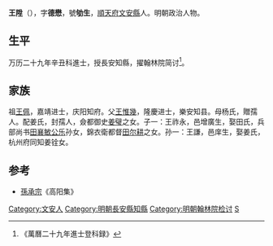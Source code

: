 '''王陞'''（{{bd|？||?||catIdx=W}}），字'''德懋'''，號'''劬生'''，[[順天府|順天府]][[文安縣|文安縣]]人。明朝政治人物。

==生平==
万历二十九年辛丑科進士，授長安知縣，擢翰林院简讨<ref>《萬曆二十九年進士登科録》</ref>。

==家族==
祖[[王佩|王佩]]，嘉靖进士，庆阳知府。父[[王惟幾|王惟幾]]，隆慶进士，樂安知县。母杨氏，贈孺人。配姜氏，封孺人，僉都御史[[姜璧|姜璧]]之女。子一：王祚永，邑增廣生，娶田氏，兵部尚书[[田乐|田襄敏公乐]]孙女，錦衣衛都督[[田尔耕|田尔耕]]之女。孙一：王謙，邑庠生，娶姜氏，杭州府同知姜铨女。

==参考==
{{reflist}}
*[[孫承宗|孫承宗]]《高阳集》
{{明朝人物小作品}}
{{萬曆二十九年辛丑科殿試金榜}}
{{DEFAULTSORT:Wang王}}

[[Category:文安人|Category:文安人]]
[[Category:明朝長安縣知縣|Category:明朝長安縣知縣]]
[[Category:明朝翰林院检讨|Category:明朝翰林院检讨]]
[[Category:王姓|S]]